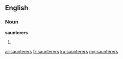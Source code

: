 ==English==

===Noun===
'''saunterers'''

# {{plural of|[[saunterer]]}}

[[ar:saunterers]]
[[fr:saunterers]]
[[ku:saunterers]]
[[my:saunterers]]